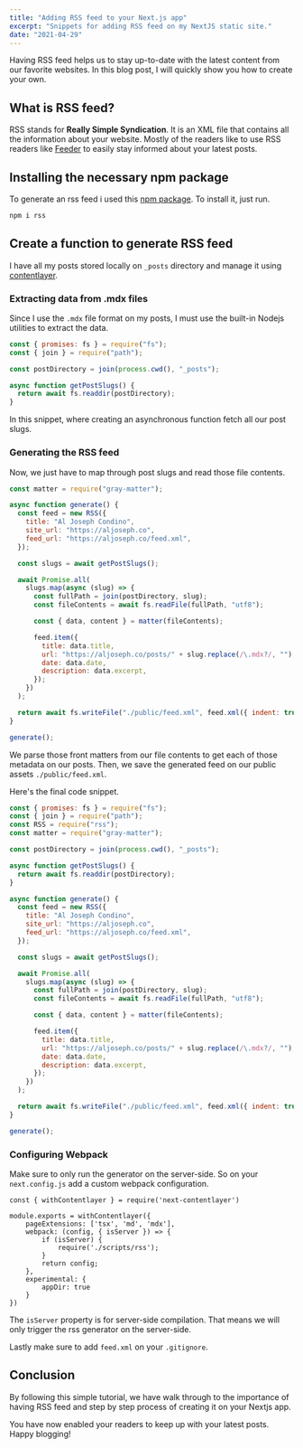 ```yaml
---
title: "Adding RSS feed to your Next.js app"
excerpt: "Snippets for adding RSS feed on my NextJS static site."
date: "2021-04-29"
---
```


Having RSS feed helps us to stay up-to-date with the latest content from our favorite websites. In this blog post, I will quickly show you how to create your own.

## What is RSS feed?

RSS stands for **Really Simple Syndication**. It is an XML file that contains all the information about your website. Mostly of the readers like to use RSS readers like [Feeder](https://feeder.co/) to easily stay informed about your latest posts.

## Installing the necessary npm package

To generate an rss feed i used this [npm package](https://www.npmjs.com/package/rss). To install it, just run.

```bash
npm i rss
```

## Create a function to generate RSS feed

I have all my posts stored locally on `_posts` directory and manage it using [contentlayer](https://www.contentlayer.dev/).

### Extracting data from .mdx files

Since I use the `.mdx` file format on my posts, I must use the built-in Nodejs utilities to extract the data.

```js
const { promises: fs } = require("fs");
const { join } = require("path");

const postDirectory = join(process.cwd(), "_posts");

async function getPostSlugs() {
  return await fs.readdir(postDirectory);
}
```

In this snippet, where creating an asynchronous function fetch all our post slugs.

### Generating the RSS feed

Now, we just have to map through post slugs and read those file contents.

```js
const matter = require("gray-matter");

async function generate() {
  const feed = new RSS({
    title: "Al Joseph Condino",
    site_url: "https://aljoseph.co",
    feed_url: "https://aljoseph.co/feed.xml",
  });

  const slugs = await getPostSlugs();

  await Promise.all(
    slugs.map(async (slug) => {
      const fullPath = join(postDirectory, slug);
      const fileContents = await fs.readFile(fullPath, "utf8");

      const { data, content } = matter(fileContents);

      feed.item({
        title: data.title,
        url: "https://aljoseph.co/posts/" + slug.replace(/\.mdx?/, ""),
        date: data.date,
        description: data.excerpt,
      });
    })
  );

  return await fs.writeFile("./public/feed.xml", feed.xml({ indent: true }));
}

generate();
```

We parse those front matters from our file contents to get each of those metadata on our posts. Then, we save the generated feed on our public assets `./public/feed.xml`.

Here's the final code snippet.

```js
const { promises: fs } = require("fs");
const { join } = require("path");
const RSS = require("rss");
const matter = require("gray-matter");

const postDirectory = join(process.cwd(), "_posts");

async function getPostSlugs() {
  return await fs.readdir(postDirectory);
}

async function generate() {
  const feed = new RSS({
    title: "Al Joseph Condino",
    site_url: "https://aljoseph.co",
    feed_url: "https://aljoseph.co/feed.xml",
  });

  const slugs = await getPostSlugs();

  await Promise.all(
    slugs.map(async (slug) => {
      const fullPath = join(postDirectory, slug);
      const fileContents = await fs.readFile(fullPath, "utf8");

      const { data, content } = matter(fileContents);

      feed.item({
        title: data.title,
        url: "https://aljoseph.co/posts/" + slug.replace(/\.mdx?/, ""),
        date: data.date,
        description: data.excerpt,
      });
    })
  );

  return await fs.writeFile("./public/feed.xml", feed.xml({ indent: true }));
}

generate();
```

### Configuring Webpack

Make sure to only run the generator on the server-side. So on your `next.config.js` add a custom webpack configuration.

```js{5-10}
const { withContentlayer } = require('next-contentlayer')

module.exports = withContentlayer({
	pageExtensions: ['tsx', 'md', 'mdx'],
	webpack: (config, { isServer }) => {
		if (isServer) {
			require('./scripts/rss');
		}
		return config;
	},
	experimental: {
		appDir: true
	}
})
```

The `isServer` property is for server-side compilation. That means we will only trigger the rss generator on the server-side.

Lastly make sure to add `feed.xml` on your `.gitignore`.

## Conclusion

By following this simple tutorial, we have walk through to the importance of having RSS feed and step by step process of creating it on your Nextjs app.

You have now enabled your readers to keep up with your latest posts. Happy blogging!
